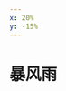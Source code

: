 ```yaml
---
x: 20%
y: -15%
---
```

# 暴风雨
<ScDc />
<br />
<Dialog>
# Wow, you're completely [soaked/v./1]!
#### It's terrible out there. I had an umbrella but it was useless against the heavy rain.
# I can see that. Do you have a [change/n./3] of clothes?
#### No, I don't.
# I have some extra clothes in my office. I started keeping shirts and pants in the office after I got soaked in a [rainstorm/n.] last summer.
#### What a great idea!
# We're about the same size. Let me get you a shirt and pants to change into.
#### You're a [lifesaver/n./2]. Thanks!
# No worries. I'm happy to help. Make sure to check the [weather forecast/n.] next time.
#### I will, and I will definitely keep extra closthes in the office.
</Dialog>
